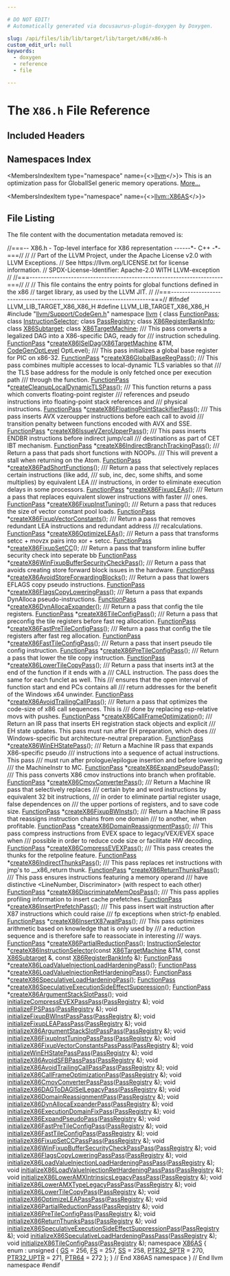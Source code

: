 ```yaml
---

# DO NOT EDIT!
# Automatically generated via docusaurus-plugin-doxygen by Doxygen.

slug: /api/files/lib/lib/target/lib/target/x86/x86-h
custom_edit_url: null
keywords:
  - doxygen
  - reference
  - file

---
```





# The `X86.h` File Reference

<DoxygenPage pluginConfig={pluginConfig}>



## Included Headers

<IncludesList>
<IncludesListItem
  filePath="llvm/Support/CodeGen.h"
  permalink="/docs/api/files/include/include/llvm/include/llvm/support/codegen-h"
  isLocal="true" />
</IncludesList>

## Namespaces Index

<MembersIndex>

<MembersIndexItem
  type="namespace"
  name={<><a href="/docs/api/namespaces/llvm">llvm</a></>}>
This is an optimization pass for GlobalISel generic memory operations. <a href="/docs/api/namespaces/llvm/#details">More...</a>
</MembersIndexItem>

<MembersIndexItem
  type="namespace"
  name={<><a href="/docs/api/namespaces/llvm/x86as">llvm::X86AS</a></>}>
</MembersIndexItem>

</MembersIndex>


## File Listing

The file content with the documentation metadata removed is:

<ProgramListing>

<Link id="l00001" /><CodeLine lineNumber="1"><Highlight kind="comment">//===-- X86.h - Top-level interface for X86 representation ------&#42;- C++ -&#42;-===//</Highlight><Highlight kind="normal"></Highlight></CodeLine>
<Link id="l00002" /><CodeLine lineNumber="2"><Highlight kind="normal"></Highlight><Highlight kind="comment">//</Highlight><Highlight kind="normal"></Highlight></CodeLine>
<Link id="l00003" /><CodeLine lineNumber="3"><Highlight kind="normal"></Highlight><Highlight kind="comment">// Part of the LLVM Project, under the Apache License v2.0 with LLVM Exceptions.</Highlight><Highlight kind="normal"></Highlight></CodeLine>
<Link id="l00004" /><CodeLine lineNumber="4"><Highlight kind="normal"></Highlight><Highlight kind="comment">// See https://llvm.org/LICENSE.txt for license information.</Highlight><Highlight kind="normal"></Highlight></CodeLine>
<Link id="l00005" /><CodeLine lineNumber="5"><Highlight kind="normal"></Highlight><Highlight kind="comment">// SPDX-License-Identifier: Apache-2.0 WITH LLVM-exception</Highlight><Highlight kind="normal"></Highlight></CodeLine>
<Link id="l00006" /><CodeLine lineNumber="6"><Highlight kind="normal"></Highlight><Highlight kind="comment">//</Highlight><Highlight kind="normal"></Highlight></CodeLine>
<Link id="l00007" /><CodeLine lineNumber="7"><Highlight kind="normal"></Highlight><Highlight kind="comment">//===----------------------------------------------------------------------===//</Highlight><Highlight kind="normal"></Highlight></CodeLine>
<Link id="l00008" /><CodeLine lineNumber="8"><Highlight kind="normal"></Highlight><Highlight kind="comment">//</Highlight><Highlight kind="normal"></Highlight></CodeLine>
<Link id="l00009" /><CodeLine lineNumber="9"><Highlight kind="normal"></Highlight><Highlight kind="comment">// This file contains the entry points for global functions defined in the x86</Highlight><Highlight kind="normal"></Highlight></CodeLine>
<Link id="l00010" /><CodeLine lineNumber="10"><Highlight kind="normal"></Highlight><Highlight kind="comment">// target library, as used by the LLVM JIT.</Highlight><Highlight kind="normal"></Highlight></CodeLine>
<Link id="l00011" /><CodeLine lineNumber="11"><Highlight kind="normal"></Highlight><Highlight kind="comment">//</Highlight><Highlight kind="normal"></Highlight></CodeLine>
<Link id="l00012" /><CodeLine lineNumber="12"><Highlight kind="normal"></Highlight><Highlight kind="comment">//===----------------------------------------------------------------------===//</Highlight><Highlight kind="normal"></Highlight></CodeLine>
<Link id="l00013" /><CodeLine lineNumber="13"><Highlight kind="normal"></Highlight></CodeLine>
<Link id="l00014" /><CodeLine lineNumber="14"><Highlight kind="normal"></Highlight><Highlight kind="preprocessor">#ifndef LLVM&#95;LIB&#95;TARGET&#95;X86&#95;X86&#95;H</Highlight><Highlight kind="normal"></Highlight></CodeLine>
<Link id="l00015" /><CodeLine lineNumber="15"><Highlight kind="normal"></Highlight><Highlight kind="preprocessor">#define LLVM&#95;LIB&#95;TARGET&#95;X86&#95;X86&#95;H</Highlight><Highlight kind="normal"></Highlight></CodeLine>
<Link id="l00016" /><CodeLine lineNumber="16"><Highlight kind="normal"></Highlight></CodeLine>
<Link id="l00017" /><CodeLine lineNumber="17"><Highlight kind="normal"></Highlight><Highlight kind="preprocessor">#include &quot;<a href="/docs/api/files/include/include/llvm/include/llvm/support/codegen-h">llvm/Support/CodeGen.h</a>&quot;</Highlight><Highlight kind="normal"></Highlight></CodeLine>
<Link id="l00018" /><CodeLine lineNumber="18"><Highlight kind="normal"></Highlight></CodeLine>
<Link id="l00019" /><CodeLine lineNumber="19"><Highlight kind="normal"></Highlight><Highlight kind="keyword">namespace </Highlight><Highlight kind="normal"><a href="/docs/api/namespaces/llvm">llvm</a> &#123;</Highlight></CodeLine>
<Link id="l00020" /><CodeLine lineNumber="20"><Highlight kind="normal"></Highlight></CodeLine>
<Link id="l00021" /><CodeLine lineNumber="21"><Highlight kind="normal"></Highlight><Highlight kind="keyword">class </Highlight><Highlight kind="normal"><a href="/docs/api/classes/llvm/functionpass">FunctionPass</a>;</Highlight></CodeLine>
<Link id="l00022" /><CodeLine lineNumber="22"><Highlight kind="normal"></Highlight><Highlight kind="keyword">class </Highlight><Highlight kind="normal"><a href="/docs/api/classes/llvm/instructionselector">InstructionSelector</a>;</Highlight></CodeLine>
<Link id="l00023" /><CodeLine lineNumber="23"><Highlight kind="normal"></Highlight><Highlight kind="keyword">class </Highlight><Highlight kind="normal"><a href="/docs/api/classes/llvm/passregistry">PassRegistry</a>;</Highlight></CodeLine>
<Link id="l00024" /><CodeLine lineNumber="24"><Highlight kind="normal"></Highlight><Highlight kind="keyword">class </Highlight><Highlight kind="normal"><a href="/docs/api/classes/llvm/x86registerbankinfo">X86RegisterBankInfo</a>;</Highlight></CodeLine>
<Link id="l00025" /><CodeLine lineNumber="25"><Highlight kind="normal"></Highlight><Highlight kind="keyword">class </Highlight><Highlight kind="normal"><a href="/docs/api/classes/llvm/x86subtarget">X86Subtarget</a>;</Highlight></CodeLine>
<Link id="l00026" /><CodeLine lineNumber="26"><Highlight kind="normal"></Highlight><Highlight kind="keyword">class </Highlight><Highlight kind="normal"><a href="/docs/api/classes/llvm/x86targetmachine">X86TargetMachine</a>;</Highlight></CodeLine>
<Link id="l00027" /><CodeLine lineNumber="27"><Highlight kind="normal"></Highlight><Highlight kind="comment"></Highlight></CodeLine>
<Link id="l00028" /><CodeLine lineNumber="28"><Highlight kind="comment">/// This pass converts a legalized DAG into a X86-specific DAG, ready for</Highlight></CodeLine>
<Link id="l00029" /><CodeLine lineNumber="29"><Highlight kind="comment">/// instruction scheduling.</Highlight><Highlight kind="normal"></Highlight></CodeLine>
<Link id="l00030" /><CodeLine lineNumber="30"><Highlight kind="normal"><a href="/docs/api/classes/llvm/functionpass">FunctionPass</a> &#42;<a href="/docs/api/namespaces/llvm/#a84fdd2784484546a44b2d739234bbc5f">createX86ISelDag</a>(<a href="/docs/api/classes/llvm/x86targetmachine">X86TargetMachine</a> &amp;TM, <a href="/docs/api/namespaces/llvm/#a8ec1bf8d7b792ca9fac56f8514db18d2">CodeGenOptLevel</a> OptLevel);</Highlight></CodeLine>
<Link id="l00031" /><CodeLine lineNumber="31"><Highlight kind="normal"></Highlight><Highlight kind="comment"></Highlight></CodeLine>
<Link id="l00032" /><CodeLine lineNumber="32"><Highlight kind="comment">/// This pass initializes a global base register for PIC on x86-32.</Highlight><Highlight kind="normal"></Highlight></CodeLine>
<Link id="l00033" /><CodeLine lineNumber="33"><Highlight kind="normal"><a href="/docs/api/classes/llvm/functionpass">FunctionPass</a> &#42;<a href="/docs/api/namespaces/llvm/#a35a47431e5850ecfcf62abce80184d10">createX86GlobalBaseRegPass</a>();</Highlight></CodeLine>
<Link id="l00034" /><CodeLine lineNumber="34"><Highlight kind="normal"></Highlight><Highlight kind="comment"></Highlight></CodeLine>
<Link id="l00035" /><CodeLine lineNumber="35"><Highlight kind="comment">/// This pass combines multiple accesses to local-dynamic TLS variables so that</Highlight></CodeLine>
<Link id="l00036" /><CodeLine lineNumber="36"><Highlight kind="comment">/// the TLS base address for the module is only fetched once per execution path</Highlight></CodeLine>
<Link id="l00037" /><CodeLine lineNumber="37"><Highlight kind="comment">/// through the function.</Highlight><Highlight kind="normal"></Highlight></CodeLine>
<Link id="l00038" /><CodeLine lineNumber="38"><Highlight kind="normal"><a href="/docs/api/classes/llvm/functionpass">FunctionPass</a> &#42;<a href="/docs/api/namespaces/llvm/#a473ee30de68dbcd22e515a82f31cf656">createCleanupLocalDynamicTLSPass</a>();</Highlight></CodeLine>
<Link id="l00039" /><CodeLine lineNumber="39"><Highlight kind="normal"></Highlight><Highlight kind="comment"></Highlight></CodeLine>
<Link id="l00040" /><CodeLine lineNumber="40"><Highlight kind="comment">/// This function returns a pass which converts floating-point register</Highlight></CodeLine>
<Link id="l00041" /><CodeLine lineNumber="41"><Highlight kind="comment">/// references and pseudo instructions into floating-point stack references and</Highlight></CodeLine>
<Link id="l00042" /><CodeLine lineNumber="42"><Highlight kind="comment">/// physical instructions.</Highlight><Highlight kind="normal"></Highlight></CodeLine>
<Link id="l00043" /><CodeLine lineNumber="43"><Highlight kind="normal"><a href="/docs/api/classes/llvm/functionpass">FunctionPass</a> &#42;<a href="/docs/api/namespaces/llvm/#a01053b0e973137b89d97ae9a39ad5c55">createX86FloatingPointStackifierPass</a>();</Highlight></CodeLine>
<Link id="l00044" /><CodeLine lineNumber="44"><Highlight kind="normal"></Highlight><Highlight kind="comment"></Highlight></CodeLine>
<Link id="l00045" /><CodeLine lineNumber="45"><Highlight kind="comment">/// This pass inserts AVX vzeroupper instructions before each call to avoid</Highlight></CodeLine>
<Link id="l00046" /><CodeLine lineNumber="46"><Highlight kind="comment">/// transition penalty between functions encoded with AVX and SSE.</Highlight><Highlight kind="normal"></Highlight></CodeLine>
<Link id="l00047" /><CodeLine lineNumber="47"><Highlight kind="normal"><a href="/docs/api/classes/llvm/functionpass">FunctionPass</a> &#42;<a href="/docs/api/namespaces/llvm/#a1c191a02e30ab550dac7f4b1be4afa36">createX86IssueVZeroUpperPass</a>();</Highlight></CodeLine>
<Link id="l00048" /><CodeLine lineNumber="48"><Highlight kind="normal"></Highlight><Highlight kind="comment"></Highlight></CodeLine>
<Link id="l00049" /><CodeLine lineNumber="49"><Highlight kind="comment">/// This pass inserts ENDBR instructions before indirect jump/call</Highlight></CodeLine>
<Link id="l00050" /><CodeLine lineNumber="50"><Highlight kind="comment">/// destinations as part of CET IBT mechanism.</Highlight><Highlight kind="normal"></Highlight></CodeLine>
<Link id="l00051" /><CodeLine lineNumber="51"><Highlight kind="normal"><a href="/docs/api/classes/llvm/functionpass">FunctionPass</a> &#42;<a href="/docs/api/namespaces/llvm/#a66d6a1b0a1fa474139da02d820d618fe">createX86IndirectBranchTrackingPass</a>();</Highlight></CodeLine>
<Link id="l00052" /><CodeLine lineNumber="52"><Highlight kind="normal"></Highlight><Highlight kind="comment"></Highlight></CodeLine>
<Link id="l00053" /><CodeLine lineNumber="53"><Highlight kind="comment">/// Return a pass that pads short functions with NOOPs.</Highlight></CodeLine>
<Link id="l00054" /><CodeLine lineNumber="54"><Highlight kind="comment">/// This will prevent a stall when returning on the Atom.</Highlight><Highlight kind="normal"></Highlight></CodeLine>
<Link id="l00055" /><CodeLine lineNumber="55"><Highlight kind="normal"><a href="/docs/api/classes/llvm/functionpass">FunctionPass</a> &#42;<a href="/docs/api/namespaces/llvm/#a5b9ffeb492d751fa2ad75e712b83b64e">createX86PadShortFunctions</a>();</Highlight></CodeLine>
<Link id="l00056" /><CodeLine lineNumber="56"><Highlight kind="normal"></Highlight><Highlight kind="comment"></Highlight></CodeLine>
<Link id="l00057" /><CodeLine lineNumber="57"><Highlight kind="comment">/// Return a pass that selectively replaces certain instructions (like add,</Highlight></CodeLine>
<Link id="l00058" /><CodeLine lineNumber="58"><Highlight kind="comment">/// sub, inc, dec, some shifts, and some multiplies) by equivalent LEA</Highlight></CodeLine>
<Link id="l00059" /><CodeLine lineNumber="59"><Highlight kind="comment">/// instructions, in order to eliminate execution delays in some processors.</Highlight><Highlight kind="normal"></Highlight></CodeLine>
<Link id="l00060" /><CodeLine lineNumber="60"><Highlight kind="normal"><a href="/docs/api/classes/llvm/functionpass">FunctionPass</a> &#42;<a href="/docs/api/namespaces/llvm/#a9e7f3d9c4768af8cdf6dddb6ef7ddeda">createX86FixupLEAs</a>();</Highlight></CodeLine>
<Link id="l00061" /><CodeLine lineNumber="61"><Highlight kind="normal"></Highlight><Highlight kind="comment"></Highlight></CodeLine>
<Link id="l00062" /><CodeLine lineNumber="62"><Highlight kind="comment">/// Return a pass that replaces equivalent slower instructions with faster</Highlight></CodeLine>
<Link id="l00063" /><CodeLine lineNumber="63"><Highlight kind="comment">/// ones.</Highlight><Highlight kind="normal"></Highlight></CodeLine>
<Link id="l00064" /><CodeLine lineNumber="64"><Highlight kind="normal"><a href="/docs/api/classes/llvm/functionpass">FunctionPass</a> &#42;<a href="/docs/api/namespaces/llvm/#a803f118b423c70ddf21b8d792188caec">createX86FixupInstTuning</a>();</Highlight></CodeLine>
<Link id="l00065" /><CodeLine lineNumber="65"><Highlight kind="normal"></Highlight><Highlight kind="comment"></Highlight></CodeLine>
<Link id="l00066" /><CodeLine lineNumber="66"><Highlight kind="comment">/// Return a pass that reduces the size of vector constant pool loads.</Highlight><Highlight kind="normal"></Highlight></CodeLine>
<Link id="l00067" /><CodeLine lineNumber="67"><Highlight kind="normal"><a href="/docs/api/classes/llvm/functionpass">FunctionPass</a> &#42;<a href="/docs/api/namespaces/llvm/#ae6f10fdfdbba0f27bc6abedab4254ca6">createX86FixupVectorConstants</a>();</Highlight></CodeLine>
<Link id="l00068" /><CodeLine lineNumber="68"><Highlight kind="normal"></Highlight><Highlight kind="comment"></Highlight></CodeLine>
<Link id="l00069" /><CodeLine lineNumber="69"><Highlight kind="comment">/// Return a pass that removes redundant LEA instructions and redundant address</Highlight></CodeLine>
<Link id="l00070" /><CodeLine lineNumber="70"><Highlight kind="comment">/// recalculations.</Highlight><Highlight kind="normal"></Highlight></CodeLine>
<Link id="l00071" /><CodeLine lineNumber="71"><Highlight kind="normal"><a href="/docs/api/classes/llvm/functionpass">FunctionPass</a> &#42;<a href="/docs/api/namespaces/llvm/#ac6092a0417647a36e59c3c58c7b94367">createX86OptimizeLEAs</a>();</Highlight></CodeLine>
<Link id="l00072" /><CodeLine lineNumber="72"><Highlight kind="normal"></Highlight><Highlight kind="comment"></Highlight></CodeLine>
<Link id="l00073" /><CodeLine lineNumber="73"><Highlight kind="comment">/// Return a pass that transforms setcc + movzx pairs into xor + setcc.</Highlight><Highlight kind="normal"></Highlight></CodeLine>
<Link id="l00074" /><CodeLine lineNumber="74"><Highlight kind="normal"><a href="/docs/api/classes/llvm/functionpass">FunctionPass</a> &#42;<a href="/docs/api/namespaces/llvm/#a66b247ef7806abcc6e0b9ab6a2f2f2b6">createX86FixupSetCC</a>();</Highlight></CodeLine>
<Link id="l00075" /><CodeLine lineNumber="75"><Highlight kind="normal"></Highlight><Highlight kind="comment"></Highlight></CodeLine>
<Link id="l00076" /><CodeLine lineNumber="76"><Highlight kind="comment">/// Return a pass that transform inline buffer security check into seperate bb</Highlight><Highlight kind="normal"></Highlight></CodeLine>
<Link id="l00077" /><CodeLine lineNumber="77" lineLink="/docs/api/namespaces/llvm/#adc40d274956b3912088a148d6e0e809d"><Highlight kind="normal"><a href="/docs/api/classes/llvm/functionpass">FunctionPass</a> &#42;<a href="/docs/api/namespaces/llvm/#adc40d274956b3912088a148d6e0e809d">createX86WinFixupBufferSecurityCheckPass</a>();</Highlight></CodeLine>
<Link id="l00078" /><CodeLine lineNumber="78"><Highlight kind="normal"></Highlight><Highlight kind="comment"></Highlight></CodeLine>
<Link id="l00079" /><CodeLine lineNumber="79"><Highlight kind="comment">/// Return a pass that avoids creating store forward block issues in the hardware.</Highlight><Highlight kind="normal"></Highlight></CodeLine>
<Link id="l00080" /><CodeLine lineNumber="80"><Highlight kind="normal"><a href="/docs/api/classes/llvm/functionpass">FunctionPass</a> &#42;<a href="/docs/api/namespaces/llvm/#af00fc33962f66e4006d5c0c179408cd8">createX86AvoidStoreForwardingBlocks</a>();</Highlight></CodeLine>
<Link id="l00081" /><CodeLine lineNumber="81"><Highlight kind="normal"></Highlight><Highlight kind="comment"></Highlight></CodeLine>
<Link id="l00082" /><CodeLine lineNumber="82"><Highlight kind="comment">/// Return a pass that lowers EFLAGS copy pseudo instructions.</Highlight><Highlight kind="normal"></Highlight></CodeLine>
<Link id="l00083" /><CodeLine lineNumber="83"><Highlight kind="normal"><a href="/docs/api/classes/llvm/functionpass">FunctionPass</a> &#42;<a href="/docs/api/namespaces/llvm/#a489a6a86cb21ef5841fc79541adadc89">createX86FlagsCopyLoweringPass</a>();</Highlight></CodeLine>
<Link id="l00084" /><CodeLine lineNumber="84"><Highlight kind="normal"></Highlight><Highlight kind="comment"></Highlight></CodeLine>
<Link id="l00085" /><CodeLine lineNumber="85"><Highlight kind="comment">/// Return a pass that expands DynAlloca pseudo-instructions.</Highlight><Highlight kind="normal"></Highlight></CodeLine>
<Link id="l00086" /><CodeLine lineNumber="86" lineLink="/docs/api/namespaces/llvm/#abdfd60cb27d9acb066df1fd71f42105b"><Highlight kind="normal"><a href="/docs/api/classes/llvm/functionpass">FunctionPass</a> &#42;<a href="/docs/api/namespaces/llvm/#abdfd60cb27d9acb066df1fd71f42105b">createX86DynAllocaExpander</a>();</Highlight></CodeLine>
<Link id="l00087" /><CodeLine lineNumber="87"><Highlight kind="normal"></Highlight><Highlight kind="comment"></Highlight></CodeLine>
<Link id="l00088" /><CodeLine lineNumber="88"><Highlight kind="comment">/// Return a pass that config the tile registers.</Highlight><Highlight kind="normal"></Highlight></CodeLine>
<Link id="l00089" /><CodeLine lineNumber="89"><Highlight kind="normal"><a href="/docs/api/classes/llvm/functionpass">FunctionPass</a> &#42;<a href="/docs/api/namespaces/llvm/#a5a6b901a0350b91449ac133807999289">createX86TileConfigPass</a>();</Highlight></CodeLine>
<Link id="l00090" /><CodeLine lineNumber="90"><Highlight kind="normal"></Highlight><Highlight kind="comment"></Highlight></CodeLine>
<Link id="l00091" /><CodeLine lineNumber="91"><Highlight kind="comment">/// Return a pass that preconfig the tile registers before fast reg allocation.</Highlight><Highlight kind="normal"></Highlight></CodeLine>
<Link id="l00092" /><CodeLine lineNumber="92"><Highlight kind="normal"><a href="/docs/api/classes/llvm/functionpass">FunctionPass</a> &#42;<a href="/docs/api/namespaces/llvm/#a5f99bca3b24146d28947ca4cc988161a">createX86FastPreTileConfigPass</a>();</Highlight></CodeLine>
<Link id="l00093" /><CodeLine lineNumber="93"><Highlight kind="normal"></Highlight><Highlight kind="comment"></Highlight></CodeLine>
<Link id="l00094" /><CodeLine lineNumber="94"><Highlight kind="comment">/// Return a pass that config the tile registers after fast reg allocation.</Highlight><Highlight kind="normal"></Highlight></CodeLine>
<Link id="l00095" /><CodeLine lineNumber="95"><Highlight kind="normal"><a href="/docs/api/classes/llvm/functionpass">FunctionPass</a> &#42;<a href="/docs/api/namespaces/llvm/#a99bd7b5447d842f7b5c0ab48c000eb62">createX86FastTileConfigPass</a>();</Highlight></CodeLine>
<Link id="l00096" /><CodeLine lineNumber="96"><Highlight kind="normal"></Highlight><Highlight kind="comment"></Highlight></CodeLine>
<Link id="l00097" /><CodeLine lineNumber="97"><Highlight kind="comment">/// Return a pass that insert pseudo tile config instruction.</Highlight><Highlight kind="normal"></Highlight></CodeLine>
<Link id="l00098" /><CodeLine lineNumber="98"><Highlight kind="normal"><a href="/docs/api/classes/llvm/functionpass">FunctionPass</a> &#42;<a href="/docs/api/namespaces/llvm/#aea807b244e780c9de5547997a5522088">createX86PreTileConfigPass</a>();</Highlight></CodeLine>
<Link id="l00099" /><CodeLine lineNumber="99"><Highlight kind="normal"></Highlight><Highlight kind="comment"></Highlight></CodeLine>
<Link id="l00100" /><CodeLine lineNumber="100"><Highlight kind="comment">/// Return a pass that lower the tile copy instruction.</Highlight><Highlight kind="normal"></Highlight></CodeLine>
<Link id="l00101" /><CodeLine lineNumber="101"><Highlight kind="normal"><a href="/docs/api/classes/llvm/functionpass">FunctionPass</a> &#42;<a href="/docs/api/namespaces/llvm/#a626043415dcbf36addd46cbe04319ef7">createX86LowerTileCopyPass</a>();</Highlight></CodeLine>
<Link id="l00102" /><CodeLine lineNumber="102"><Highlight kind="normal"></Highlight><Highlight kind="comment"></Highlight></CodeLine>
<Link id="l00103" /><CodeLine lineNumber="103"><Highlight kind="comment">/// Return a pass that inserts int3 at the end of the function if it ends with a</Highlight></CodeLine>
<Link id="l00104" /><CodeLine lineNumber="104"><Highlight kind="comment">/// CALL instruction. The pass does the same for each funclet as well. This</Highlight></CodeLine>
<Link id="l00105" /><CodeLine lineNumber="105"><Highlight kind="comment">/// ensures that the open interval of function start and end PCs contains all</Highlight></CodeLine>
<Link id="l00106" /><CodeLine lineNumber="106"><Highlight kind="comment">/// return addresses for the benefit of the Windows x64 unwinder.</Highlight><Highlight kind="normal"></Highlight></CodeLine>
<Link id="l00107" /><CodeLine lineNumber="107"><Highlight kind="normal"><a href="/docs/api/classes/llvm/functionpass">FunctionPass</a> &#42;<a href="/docs/api/namespaces/llvm/#abc8bc3eb27d86f7c1a4ecf14235e5a56">createX86AvoidTrailingCallPass</a>();</Highlight></CodeLine>
<Link id="l00108" /><CodeLine lineNumber="108"><Highlight kind="normal"></Highlight><Highlight kind="comment"></Highlight></CodeLine>
<Link id="l00109" /><CodeLine lineNumber="109"><Highlight kind="comment">/// Return a pass that optimizes the code-size of x86 call sequences. This is</Highlight></CodeLine>
<Link id="l00110" /><CodeLine lineNumber="110"><Highlight kind="comment">/// done by replacing esp-relative movs with pushes.</Highlight><Highlight kind="normal"></Highlight></CodeLine>
<Link id="l00111" /><CodeLine lineNumber="111"><Highlight kind="normal"><a href="/docs/api/classes/llvm/functionpass">FunctionPass</a> &#42;<a href="/docs/api/namespaces/llvm/#aab041955f65fc5bc376466c4fc85abde">createX86CallFrameOptimization</a>();</Highlight></CodeLine>
<Link id="l00112" /><CodeLine lineNumber="112"><Highlight kind="normal"></Highlight><Highlight kind="comment"></Highlight></CodeLine>
<Link id="l00113" /><CodeLine lineNumber="113"><Highlight kind="comment">/// Return an IR pass that inserts EH registration stack objects and explicit</Highlight></CodeLine>
<Link id="l00114" /><CodeLine lineNumber="114"><Highlight kind="comment">/// EH state updates. This pass must run after EH preparation, which does</Highlight></CodeLine>
<Link id="l00115" /><CodeLine lineNumber="115"><Highlight kind="comment">/// Windows-specific but architecture-neutral preparation.</Highlight><Highlight kind="normal"></Highlight></CodeLine>
<Link id="l00116" /><CodeLine lineNumber="116"><Highlight kind="normal"><a href="/docs/api/classes/llvm/functionpass">FunctionPass</a> &#42;<a href="/docs/api/namespaces/llvm/#a0641056a8623d0cbbc16d705395bc75a">createX86WinEHStatePass</a>();</Highlight></CodeLine>
<Link id="l00117" /><CodeLine lineNumber="117"><Highlight kind="normal"></Highlight><Highlight kind="comment"></Highlight></CodeLine>
<Link id="l00118" /><CodeLine lineNumber="118"><Highlight kind="comment">/// Return a Machine IR pass that expands X86-specific pseudo</Highlight></CodeLine>
<Link id="l00119" /><CodeLine lineNumber="119"><Highlight kind="comment">/// instructions into a sequence of actual instructions. This pass</Highlight></CodeLine>
<Link id="l00120" /><CodeLine lineNumber="120"><Highlight kind="comment">/// must run after prologue/epilogue insertion and before lowering</Highlight></CodeLine>
<Link id="l00121" /><CodeLine lineNumber="121"><Highlight kind="comment">/// the MachineInstr to MC.</Highlight><Highlight kind="normal"></Highlight></CodeLine>
<Link id="l00122" /><CodeLine lineNumber="122"><Highlight kind="normal"><a href="/docs/api/classes/llvm/functionpass">FunctionPass</a> &#42;<a href="/docs/api/namespaces/llvm/#a797824a83cee5c3514b8e88ae0ec8c11">createX86ExpandPseudoPass</a>();</Highlight></CodeLine>
<Link id="l00123" /><CodeLine lineNumber="123"><Highlight kind="normal"></Highlight><Highlight kind="comment"></Highlight></CodeLine>
<Link id="l00124" /><CodeLine lineNumber="124"><Highlight kind="comment">/// This pass converts X86 cmov instructions into branch when profitable.</Highlight><Highlight kind="normal"></Highlight></CodeLine>
<Link id="l00125" /><CodeLine lineNumber="125"><Highlight kind="normal"><a href="/docs/api/classes/llvm/functionpass">FunctionPass</a> &#42;<a href="/docs/api/namespaces/llvm/#a5a018a4b20713641e238f70225c15a51">createX86CmovConverterPass</a>();</Highlight></CodeLine>
<Link id="l00126" /><CodeLine lineNumber="126"><Highlight kind="normal"></Highlight><Highlight kind="comment"></Highlight></CodeLine>
<Link id="l00127" /><CodeLine lineNumber="127"><Highlight kind="comment">/// Return a Machine IR pass that selectively replaces</Highlight></CodeLine>
<Link id="l00128" /><CodeLine lineNumber="128"><Highlight kind="comment">/// certain byte and word instructions by equivalent 32 bit instructions,</Highlight></CodeLine>
<Link id="l00129" /><CodeLine lineNumber="129"><Highlight kind="comment">/// in order to eliminate partial register usage, false dependences on</Highlight></CodeLine>
<Link id="l00130" /><CodeLine lineNumber="130"><Highlight kind="comment">/// the upper portions of registers, and to save code size.</Highlight><Highlight kind="normal"></Highlight></CodeLine>
<Link id="l00131" /><CodeLine lineNumber="131"><Highlight kind="normal"><a href="/docs/api/classes/llvm/functionpass">FunctionPass</a> &#42;<a href="/docs/api/namespaces/llvm/#a35a6bc20dd68076af458d8277d7147f2">createX86FixupBWInsts</a>();</Highlight></CodeLine>
<Link id="l00132" /><CodeLine lineNumber="132"><Highlight kind="normal"></Highlight><Highlight kind="comment"></Highlight></CodeLine>
<Link id="l00133" /><CodeLine lineNumber="133"><Highlight kind="comment">/// Return a Machine IR pass that reassigns instruction chains from one domain</Highlight></CodeLine>
<Link id="l00134" /><CodeLine lineNumber="134"><Highlight kind="comment">/// to another, when profitable.</Highlight><Highlight kind="normal"></Highlight></CodeLine>
<Link id="l00135" /><CodeLine lineNumber="135" lineLink="/docs/api/namespaces/llvm/#a3b1951327a75cef2ae084ce8f8d59dbe"><Highlight kind="normal"><a href="/docs/api/classes/llvm/functionpass">FunctionPass</a> &#42;<a href="/docs/api/namespaces/llvm/#a3b1951327a75cef2ae084ce8f8d59dbe">createX86DomainReassignmentPass</a>();</Highlight></CodeLine>
<Link id="l00136" /><CodeLine lineNumber="136"><Highlight kind="normal"></Highlight><Highlight kind="comment"></Highlight></CodeLine>
<Link id="l00137" /><CodeLine lineNumber="137"><Highlight kind="comment">/// This pass compress instructions from EVEX space to legacy/VEX/EVEX space when</Highlight></CodeLine>
<Link id="l00138" /><CodeLine lineNumber="138"><Highlight kind="comment">/// possible in order to reduce code size or facilitate HW decoding.</Highlight><Highlight kind="normal"></Highlight></CodeLine>
<Link id="l00139" /><CodeLine lineNumber="139"><Highlight kind="normal"><a href="/docs/api/classes/llvm/functionpass">FunctionPass</a> &#42;<a href="/docs/api/namespaces/llvm/#a4f1934f3819c352d9066427fdf5e6a40">createX86CompressEVEXPass</a>();</Highlight></CodeLine>
<Link id="l00140" /><CodeLine lineNumber="140"><Highlight kind="normal"></Highlight><Highlight kind="comment"></Highlight></CodeLine>
<Link id="l00141" /><CodeLine lineNumber="141"><Highlight kind="comment">/// This pass creates the thunks for the retpoline feature.</Highlight><Highlight kind="normal"></Highlight></CodeLine>
<Link id="l00142" /><CodeLine lineNumber="142"><Highlight kind="normal"><a href="/docs/api/classes/llvm/functionpass">FunctionPass</a> &#42;<a href="/docs/api/namespaces/llvm/#add7bb08aab671455134f62c9329ec073">createX86IndirectThunksPass</a>();</Highlight></CodeLine>
<Link id="l00143" /><CodeLine lineNumber="143"><Highlight kind="normal"></Highlight><Highlight kind="comment"></Highlight></CodeLine>
<Link id="l00144" /><CodeLine lineNumber="144"><Highlight kind="comment">/// This pass replaces ret instructions with jmp&#39;s to &#95;&#95;x86&#95;return thunk.</Highlight><Highlight kind="normal"></Highlight></CodeLine>
<Link id="l00145" /><CodeLine lineNumber="145"><Highlight kind="normal"><a href="/docs/api/classes/llvm/functionpass">FunctionPass</a> &#42;<a href="/docs/api/namespaces/llvm/#aee08a075888dec5d3dee12b6fc33696d">createX86ReturnThunksPass</a>();</Highlight></CodeLine>
<Link id="l00146" /><CodeLine lineNumber="146"><Highlight kind="normal"></Highlight><Highlight kind="comment"></Highlight></CodeLine>
<Link id="l00147" /><CodeLine lineNumber="147"><Highlight kind="comment">/// This pass ensures instructions featuring a memory operand</Highlight></CodeLine>
<Link id="l00148" /><CodeLine lineNumber="148"><Highlight kind="comment">/// have distinctive &lt;LineNumber, Discriminator&gt; (with respect to each other)</Highlight><Highlight kind="normal"></Highlight></CodeLine>
<Link id="l00149" /><CodeLine lineNumber="149"><Highlight kind="normal"><a href="/docs/api/classes/llvm/functionpass">FunctionPass</a> &#42;<a href="/docs/api/namespaces/llvm/#af5981309b619a66f6281991a064e98df">createX86DiscriminateMemOpsPass</a>();</Highlight></CodeLine>
<Link id="l00150" /><CodeLine lineNumber="150"><Highlight kind="normal"></Highlight><Highlight kind="comment"></Highlight></CodeLine>
<Link id="l00151" /><CodeLine lineNumber="151"><Highlight kind="comment">/// This pass applies profiling information to insert cache prefetches.</Highlight><Highlight kind="normal"></Highlight></CodeLine>
<Link id="l00152" /><CodeLine lineNumber="152"><Highlight kind="normal"><a href="/docs/api/classes/llvm/functionpass">FunctionPass</a> &#42;<a href="/docs/api/namespaces/llvm/#a23e0568f4e49c661d4d025388c5cf075">createX86InsertPrefetchPass</a>();</Highlight></CodeLine>
<Link id="l00153" /><CodeLine lineNumber="153"><Highlight kind="normal"></Highlight><Highlight kind="comment"></Highlight></CodeLine>
<Link id="l00154" /><CodeLine lineNumber="154"><Highlight kind="comment">/// This pass insert wait instruction after X87 instructions which could raise</Highlight></CodeLine>
<Link id="l00155" /><CodeLine lineNumber="155"><Highlight kind="comment">/// fp exceptions when strict-fp enabled.</Highlight><Highlight kind="normal"></Highlight></CodeLine>
<Link id="l00156" /><CodeLine lineNumber="156"><Highlight kind="normal"><a href="/docs/api/classes/llvm/functionpass">FunctionPass</a> &#42;<a href="/docs/api/namespaces/llvm/#a6729482051bfb225fd6918bd7ff32f3c">createX86InsertX87waitPass</a>();</Highlight></CodeLine>
<Link id="l00157" /><CodeLine lineNumber="157"><Highlight kind="normal"></Highlight><Highlight kind="comment"></Highlight></CodeLine>
<Link id="l00158" /><CodeLine lineNumber="158"><Highlight kind="comment">/// This pass optimizes arithmetic based on knowledge that is only used by</Highlight></CodeLine>
<Link id="l00159" /><CodeLine lineNumber="159"><Highlight kind="comment">/// a reduction sequence and is therefore safe to reassociate in interesting</Highlight></CodeLine>
<Link id="l00160" /><CodeLine lineNumber="160"><Highlight kind="comment">/// ways.</Highlight><Highlight kind="normal"></Highlight></CodeLine>
<Link id="l00161" /><CodeLine lineNumber="161"><Highlight kind="normal"><a href="/docs/api/classes/llvm/functionpass">FunctionPass</a> &#42;<a href="/docs/api/namespaces/llvm/#a9bf4bf59218581e35ff9ed052d6cdaad">createX86PartialReductionPass</a>();</Highlight></CodeLine>
<Link id="l00162" /><CodeLine lineNumber="162"><Highlight kind="normal"></Highlight></CodeLine>
<Link id="l00163" /><CodeLine lineNumber="163"><Highlight kind="normal"><a href="/docs/api/classes/llvm/instructionselector">InstructionSelector</a> &#42;<a href="/docs/api/namespaces/llvm/#afe6639cacc951bfb999dc4e7e3c27a68">createX86InstructionSelector</a>(</Highlight><Highlight kind="keyword">const</Highlight><Highlight kind="normal"> <a href="/docs/api/classes/llvm/x86targetmachine">X86TargetMachine</a> &amp;TM,</Highlight></CodeLine>
<Link id="l00164" /><CodeLine lineNumber="164"><Highlight kind="normal">                                                  </Highlight><Highlight kind="keyword">const</Highlight><Highlight kind="normal"> <a href="/docs/api/classes/llvm/x86subtarget">X86Subtarget</a> &amp;,</Highlight></CodeLine>
<Link id="l00165" /><CodeLine lineNumber="165"><Highlight kind="normal">                                                  </Highlight><Highlight kind="keyword">const</Highlight><Highlight kind="normal"> <a href="/docs/api/classes/llvm/x86registerbankinfo">X86RegisterBankInfo</a> &amp;);</Highlight></CodeLine>
<Link id="l00166" /><CodeLine lineNumber="166"><Highlight kind="normal"></Highlight></CodeLine>
<Link id="l00167" /><CodeLine lineNumber="167"><Highlight kind="normal"><a href="/docs/api/classes/llvm/functionpass">FunctionPass</a> &#42;<a href="/docs/api/namespaces/llvm/#a1b1664886d672057bf64af88ed165c14">createX86LoadValueInjectionLoadHardeningPass</a>();</Highlight></CodeLine>
<Link id="l00168" /><CodeLine lineNumber="168" lineLink="/docs/api/namespaces/llvm/#a3fb23437da92cbb296d08b79fd6a470d"><Highlight kind="normal"><a href="/docs/api/classes/llvm/functionpass">FunctionPass</a> &#42;<a href="/docs/api/namespaces/llvm/#a3fb23437da92cbb296d08b79fd6a470d">createX86LoadValueInjectionRetHardeningPass</a>();</Highlight></CodeLine>
<Link id="l00169" /><CodeLine lineNumber="169"><Highlight kind="normal"><a href="/docs/api/classes/llvm/functionpass">FunctionPass</a> &#42;<a href="/docs/api/namespaces/llvm/#a65f5a5f0179a8e1cbb425fe8bf33069d">createX86SpeculativeLoadHardeningPass</a>();</Highlight></CodeLine>
<Link id="l00170" /><CodeLine lineNumber="170"><Highlight kind="normal"><a href="/docs/api/classes/llvm/functionpass">FunctionPass</a> &#42;<a href="/docs/api/namespaces/llvm/#a45a1a5aa25daa5c2d49d6a71ec88125d">createX86SpeculativeExecutionSideEffectSuppression</a>();</Highlight></CodeLine>
<Link id="l00171" /><CodeLine lineNumber="171" lineLink="/docs/api/namespaces/llvm/#a54e328d153daae610ba4d9f57243299a"><Highlight kind="normal"><a href="/docs/api/classes/llvm/functionpass">FunctionPass</a> &#42;<a href="/docs/api/namespaces/llvm/#a54e328d153daae610ba4d9f57243299a">createX86ArgumentStackSlotPass</a>();</Highlight></CodeLine>
<Link id="l00172" /><CodeLine lineNumber="172"><Highlight kind="normal"></Highlight></CodeLine>
<Link id="l00173" /><CodeLine lineNumber="173" lineLink="/docs/api/namespaces/llvm/#ac1a8b8889ad7bb47beec60464bf057af"><Highlight kind="normal"></Highlight><Highlight kind="keywordtype">void</Highlight><Highlight kind="normal"> <a href="/docs/api/namespaces/llvm/#ac1a8b8889ad7bb47beec60464bf057af">initializeCompressEVEXPassPass</a>(<a href="/docs/api/classes/llvm/passregistry">PassRegistry</a> &amp;);</Highlight></CodeLine>
<Link id="l00174" /><CodeLine lineNumber="174" lineLink="/docs/api/namespaces/llvm/#ab40eb6d7ba25b6367afbfab54596149e"><Highlight kind="normal"></Highlight><Highlight kind="keywordtype">void</Highlight><Highlight kind="normal"> <a href="/docs/api/namespaces/llvm/#ab40eb6d7ba25b6367afbfab54596149e">initializeFPSPass</a>(<a href="/docs/api/classes/llvm/passregistry">PassRegistry</a> &amp;);</Highlight></CodeLine>
<Link id="l00175" /><CodeLine lineNumber="175" lineLink="/docs/api/namespaces/llvm/#a19e6b0f0c8797d88fecc9e181529cbd6"><Highlight kind="normal"></Highlight><Highlight kind="keywordtype">void</Highlight><Highlight kind="normal"> <a href="/docs/api/namespaces/llvm/#a19e6b0f0c8797d88fecc9e181529cbd6">initializeFixupBWInstPassPass</a>(<a href="/docs/api/classes/llvm/passregistry">PassRegistry</a> &amp;);</Highlight></CodeLine>
<Link id="l00176" /><CodeLine lineNumber="176" lineLink="/docs/api/namespaces/llvm/#af7ee35cd94d97c0bf970b86f12346d88"><Highlight kind="normal"></Highlight><Highlight kind="keywordtype">void</Highlight><Highlight kind="normal"> <a href="/docs/api/namespaces/llvm/#af7ee35cd94d97c0bf970b86f12346d88">initializeFixupLEAPassPass</a>(<a href="/docs/api/classes/llvm/passregistry">PassRegistry</a> &amp;);</Highlight></CodeLine>
<Link id="l00177" /><CodeLine lineNumber="177" lineLink="/docs/api/namespaces/llvm/#a1fa7fbcb9f0db06e6d48951cced3e70b"><Highlight kind="normal"></Highlight><Highlight kind="keywordtype">void</Highlight><Highlight kind="normal"> <a href="/docs/api/namespaces/llvm/#a1fa7fbcb9f0db06e6d48951cced3e70b">initializeX86ArgumentStackSlotPassPass</a>(<a href="/docs/api/classes/llvm/passregistry">PassRegistry</a> &amp;);</Highlight></CodeLine>
<Link id="l00178" /><CodeLine lineNumber="178" lineLink="/docs/api/namespaces/llvm/#aa524d072cf090427806aef608bd1651c"><Highlight kind="normal"></Highlight><Highlight kind="keywordtype">void</Highlight><Highlight kind="normal"> <a href="/docs/api/namespaces/llvm/#aa524d072cf090427806aef608bd1651c">initializeX86FixupInstTuningPassPass</a>(<a href="/docs/api/classes/llvm/passregistry">PassRegistry</a> &amp;);</Highlight></CodeLine>
<Link id="l00179" /><CodeLine lineNumber="179" lineLink="/docs/api/namespaces/llvm/#ac8cea02c48402dbc35554ec3753993da"><Highlight kind="normal"></Highlight><Highlight kind="keywordtype">void</Highlight><Highlight kind="normal"> <a href="/docs/api/namespaces/llvm/#ac8cea02c48402dbc35554ec3753993da">initializeX86FixupVectorConstantsPassPass</a>(<a href="/docs/api/classes/llvm/passregistry">PassRegistry</a> &amp;);</Highlight></CodeLine>
<Link id="l00180" /><CodeLine lineNumber="180" lineLink="/docs/api/namespaces/llvm/#a22f9325ac1c44ba4131a631d8bd26b7e"><Highlight kind="normal"></Highlight><Highlight kind="keywordtype">void</Highlight><Highlight kind="normal"> <a href="/docs/api/namespaces/llvm/#a22f9325ac1c44ba4131a631d8bd26b7e">initializeWinEHStatePassPass</a>(<a href="/docs/api/classes/llvm/passregistry">PassRegistry</a> &amp;);</Highlight></CodeLine>
<Link id="l00181" /><CodeLine lineNumber="181" lineLink="/docs/api/namespaces/llvm/#a6223c7ba28957359ab980c3597656f46"><Highlight kind="normal"></Highlight><Highlight kind="keywordtype">void</Highlight><Highlight kind="normal"> <a href="/docs/api/namespaces/llvm/#a6223c7ba28957359ab980c3597656f46">initializeX86AvoidSFBPassPass</a>(<a href="/docs/api/classes/llvm/passregistry">PassRegistry</a> &amp;);</Highlight></CodeLine>
<Link id="l00182" /><CodeLine lineNumber="182" lineLink="/docs/api/namespaces/llvm/#a53046147a938955e49859521d7d6ce28"><Highlight kind="normal"></Highlight><Highlight kind="keywordtype">void</Highlight><Highlight kind="normal"> <a href="/docs/api/namespaces/llvm/#a53046147a938955e49859521d7d6ce28">initializeX86AvoidTrailingCallPassPass</a>(<a href="/docs/api/classes/llvm/passregistry">PassRegistry</a> &amp;);</Highlight></CodeLine>
<Link id="l00183" /><CodeLine lineNumber="183" lineLink="/docs/api/namespaces/llvm/#a16645d1189e9bfe8b825d1fc4e71a81d"><Highlight kind="normal"></Highlight><Highlight kind="keywordtype">void</Highlight><Highlight kind="normal"> <a href="/docs/api/namespaces/llvm/#a16645d1189e9bfe8b825d1fc4e71a81d">initializeX86CallFrameOptimizationPass</a>(<a href="/docs/api/classes/llvm/passregistry">PassRegistry</a> &amp;);</Highlight></CodeLine>
<Link id="l00184" /><CodeLine lineNumber="184" lineLink="/docs/api/namespaces/llvm/#aa8902d36f7f70938af0868f48ed83b13"><Highlight kind="normal"></Highlight><Highlight kind="keywordtype">void</Highlight><Highlight kind="normal"> <a href="/docs/api/namespaces/llvm/#aa8902d36f7f70938af0868f48ed83b13">initializeX86CmovConverterPassPass</a>(<a href="/docs/api/classes/llvm/passregistry">PassRegistry</a> &amp;);</Highlight></CodeLine>
<Link id="l00185" /><CodeLine lineNumber="185" lineLink="/docs/api/namespaces/llvm/#af56c97433942ffb6c8911c73ea45b563"><Highlight kind="normal"></Highlight><Highlight kind="keywordtype">void</Highlight><Highlight kind="normal"> <a href="/docs/api/namespaces/llvm/#af56c97433942ffb6c8911c73ea45b563">initializeX86DAGToDAGISelLegacyPass</a>(<a href="/docs/api/classes/llvm/passregistry">PassRegistry</a> &amp;);</Highlight></CodeLine>
<Link id="l00186" /><CodeLine lineNumber="186" lineLink="/docs/api/namespaces/llvm/#a5d4ac0013388cd2b35803dab18285ce9"><Highlight kind="normal"></Highlight><Highlight kind="keywordtype">void</Highlight><Highlight kind="normal"> <a href="/docs/api/namespaces/llvm/#a5d4ac0013388cd2b35803dab18285ce9">initializeX86DomainReassignmentPass</a>(<a href="/docs/api/classes/llvm/passregistry">PassRegistry</a> &amp;);</Highlight></CodeLine>
<Link id="l00187" /><CodeLine lineNumber="187" lineLink="/docs/api/namespaces/llvm/#ae201b1336785639b1eba85b62ad81681"><Highlight kind="normal"></Highlight><Highlight kind="keywordtype">void</Highlight><Highlight kind="normal"> <a href="/docs/api/namespaces/llvm/#ae201b1336785639b1eba85b62ad81681">initializeX86DynAllocaExpanderPass</a>(<a href="/docs/api/classes/llvm/passregistry">PassRegistry</a> &amp;);</Highlight></CodeLine>
<Link id="l00188" /><CodeLine lineNumber="188" lineLink="/docs/api/namespaces/llvm/#aea697f2d6d550d1a086816adaa6acbc7"><Highlight kind="normal"></Highlight><Highlight kind="keywordtype">void</Highlight><Highlight kind="normal"> <a href="/docs/api/namespaces/llvm/#aea697f2d6d550d1a086816adaa6acbc7">initializeX86ExecutionDomainFixPass</a>(<a href="/docs/api/classes/llvm/passregistry">PassRegistry</a> &amp;);</Highlight></CodeLine>
<Link id="l00189" /><CodeLine lineNumber="189" lineLink="/docs/api/namespaces/llvm/#a5296921af5827a355f827ee51bd6b971"><Highlight kind="normal"></Highlight><Highlight kind="keywordtype">void</Highlight><Highlight kind="normal"> <a href="/docs/api/namespaces/llvm/#a5296921af5827a355f827ee51bd6b971">initializeX86ExpandPseudoPass</a>(<a href="/docs/api/classes/llvm/passregistry">PassRegistry</a> &amp;);</Highlight></CodeLine>
<Link id="l00190" /><CodeLine lineNumber="190" lineLink="/docs/api/namespaces/llvm/#a6331314dd584219e397322ba81a7810f"><Highlight kind="normal"></Highlight><Highlight kind="keywordtype">void</Highlight><Highlight kind="normal"> <a href="/docs/api/namespaces/llvm/#a6331314dd584219e397322ba81a7810f">initializeX86FastPreTileConfigPass</a>(<a href="/docs/api/classes/llvm/passregistry">PassRegistry</a> &amp;);</Highlight></CodeLine>
<Link id="l00191" /><CodeLine lineNumber="191" lineLink="/docs/api/namespaces/llvm/#a4af783438b56bc12cc851536997acb6a"><Highlight kind="normal"></Highlight><Highlight kind="keywordtype">void</Highlight><Highlight kind="normal"> <a href="/docs/api/namespaces/llvm/#a4af783438b56bc12cc851536997acb6a">initializeX86FastTileConfigPass</a>(<a href="/docs/api/classes/llvm/passregistry">PassRegistry</a> &amp;);</Highlight></CodeLine>
<Link id="l00192" /><CodeLine lineNumber="192" lineLink="/docs/api/namespaces/llvm/#a70579421cc33f4f2632e4c5bfc418793"><Highlight kind="normal"></Highlight><Highlight kind="keywordtype">void</Highlight><Highlight kind="normal"> <a href="/docs/api/namespaces/llvm/#a70579421cc33f4f2632e4c5bfc418793">initializeX86FixupSetCCPassPass</a>(<a href="/docs/api/classes/llvm/passregistry">PassRegistry</a> &amp;);</Highlight></CodeLine>
<Link id="l00193" /><CodeLine lineNumber="193" lineLink="/docs/api/namespaces/llvm/#af74ffb002134ea15be940e5fcc34d766"><Highlight kind="normal"></Highlight><Highlight kind="keywordtype">void</Highlight><Highlight kind="normal"> <a href="/docs/api/namespaces/llvm/#af74ffb002134ea15be940e5fcc34d766">initializeX86WinFixupBufferSecurityCheckPassPass</a>(<a href="/docs/api/classes/llvm/passregistry">PassRegistry</a> &amp;);</Highlight></CodeLine>
<Link id="l00194" /><CodeLine lineNumber="194" lineLink="/docs/api/namespaces/llvm/#aaeee040f3895de6ea8674f0001d0ddf8"><Highlight kind="normal"></Highlight><Highlight kind="keywordtype">void</Highlight><Highlight kind="normal"> <a href="/docs/api/namespaces/llvm/#aaeee040f3895de6ea8674f0001d0ddf8">initializeX86FlagsCopyLoweringPassPass</a>(<a href="/docs/api/classes/llvm/passregistry">PassRegistry</a> &amp;);</Highlight></CodeLine>
<Link id="l00195" /><CodeLine lineNumber="195" lineLink="/docs/api/namespaces/llvm/#a5dfa0036cc153c09ca1158883e04ba0f"><Highlight kind="normal"></Highlight><Highlight kind="keywordtype">void</Highlight><Highlight kind="normal"> <a href="/docs/api/namespaces/llvm/#a5dfa0036cc153c09ca1158883e04ba0f">initializeX86LoadValueInjectionLoadHardeningPassPass</a>(<a href="/docs/api/classes/llvm/passregistry">PassRegistry</a> &amp;);</Highlight></CodeLine>
<Link id="l00196" /><CodeLine lineNumber="196" lineLink="/docs/api/namespaces/llvm/#a1aea6c384eee1e76601f5aa8bba65e61"><Highlight kind="normal"></Highlight><Highlight kind="keywordtype">void</Highlight><Highlight kind="normal"> <a href="/docs/api/namespaces/llvm/#a1aea6c384eee1e76601f5aa8bba65e61">initializeX86LoadValueInjectionRetHardeningPassPass</a>(<a href="/docs/api/classes/llvm/passregistry">PassRegistry</a> &amp;);</Highlight></CodeLine>
<Link id="l00197" /><CodeLine lineNumber="197" lineLink="/docs/api/namespaces/llvm/#a37441055686e14a525c7f7231c0dbad1"><Highlight kind="normal"></Highlight><Highlight kind="keywordtype">void</Highlight><Highlight kind="normal"> <a href="/docs/api/namespaces/llvm/#a37441055686e14a525c7f7231c0dbad1">initializeX86LowerAMXIntrinsicsLegacyPassPass</a>(<a href="/docs/api/classes/llvm/passregistry">PassRegistry</a> &amp;);</Highlight></CodeLine>
<Link id="l00198" /><CodeLine lineNumber="198" lineLink="/docs/api/namespaces/llvm/#aa57013f45eb61fd298b1826b78e46d2a"><Highlight kind="normal"></Highlight><Highlight kind="keywordtype">void</Highlight><Highlight kind="normal"> <a href="/docs/api/namespaces/llvm/#aa57013f45eb61fd298b1826b78e46d2a">initializeX86LowerAMXTypeLegacyPassPass</a>(<a href="/docs/api/classes/llvm/passregistry">PassRegistry</a> &amp;);</Highlight></CodeLine>
<Link id="l00199" /><CodeLine lineNumber="199" lineLink="/docs/api/namespaces/llvm/#a8516425ed0955df240158727aae5721b"><Highlight kind="normal"></Highlight><Highlight kind="keywordtype">void</Highlight><Highlight kind="normal"> <a href="/docs/api/namespaces/llvm/#a8516425ed0955df240158727aae5721b">initializeX86LowerTileCopyPass</a>(<a href="/docs/api/classes/llvm/passregistry">PassRegistry</a> &amp;);</Highlight></CodeLine>
<Link id="l00200" /><CodeLine lineNumber="200" lineLink="/docs/api/namespaces/llvm/#a8694498db8af2974d01072144ed7f80f"><Highlight kind="normal"></Highlight><Highlight kind="keywordtype">void</Highlight><Highlight kind="normal"> <a href="/docs/api/namespaces/llvm/#a8694498db8af2974d01072144ed7f80f">initializeX86OptimizeLEAPassPass</a>(<a href="/docs/api/classes/llvm/passregistry">PassRegistry</a> &amp;);</Highlight></CodeLine>
<Link id="l00201" /><CodeLine lineNumber="201" lineLink="/docs/api/namespaces/llvm/#a0fbd72bdb80f7f4160001795cf3fa6cc"><Highlight kind="normal"></Highlight><Highlight kind="keywordtype">void</Highlight><Highlight kind="normal"> <a href="/docs/api/namespaces/llvm/#a0fbd72bdb80f7f4160001795cf3fa6cc">initializeX86PartialReductionPass</a>(<a href="/docs/api/classes/llvm/passregistry">PassRegistry</a> &amp;);</Highlight></CodeLine>
<Link id="l00202" /><CodeLine lineNumber="202" lineLink="/docs/api/namespaces/llvm/#a577e3862fe6a704c70d6acbc667f1b0b"><Highlight kind="normal"></Highlight><Highlight kind="keywordtype">void</Highlight><Highlight kind="normal"> <a href="/docs/api/namespaces/llvm/#a577e3862fe6a704c70d6acbc667f1b0b">initializeX86PreTileConfigPass</a>(<a href="/docs/api/classes/llvm/passregistry">PassRegistry</a> &amp;);</Highlight></CodeLine>
<Link id="l00203" /><CodeLine lineNumber="203" lineLink="/docs/api/namespaces/llvm/#af361dc3ebc66c7987431471003e664a3"><Highlight kind="normal"></Highlight><Highlight kind="keywordtype">void</Highlight><Highlight kind="normal"> <a href="/docs/api/namespaces/llvm/#af361dc3ebc66c7987431471003e664a3">initializeX86ReturnThunksPass</a>(<a href="/docs/api/classes/llvm/passregistry">PassRegistry</a> &amp;);</Highlight></CodeLine>
<Link id="l00204" /><CodeLine lineNumber="204" lineLink="/docs/api/namespaces/llvm/#ac0655f9ed9f8d32a515e0d246b5fb1e3"><Highlight kind="normal"></Highlight><Highlight kind="keywordtype">void</Highlight><Highlight kind="normal"> <a href="/docs/api/namespaces/llvm/#ac0655f9ed9f8d32a515e0d246b5fb1e3">initializeX86SpeculativeExecutionSideEffectSuppressionPass</a>(<a href="/docs/api/classes/llvm/passregistry">PassRegistry</a> &amp;);</Highlight></CodeLine>
<Link id="l00205" /><CodeLine lineNumber="205" lineLink="/docs/api/namespaces/llvm/#a1fac08ab04b37178f4ef7477f92154f9"><Highlight kind="normal"></Highlight><Highlight kind="keywordtype">void</Highlight><Highlight kind="normal"> <a href="/docs/api/namespaces/llvm/#a1fac08ab04b37178f4ef7477f92154f9">initializeX86SpeculativeLoadHardeningPassPass</a>(<a href="/docs/api/classes/llvm/passregistry">PassRegistry</a> &amp;);</Highlight></CodeLine>
<Link id="l00206" /><CodeLine lineNumber="206" lineLink="/docs/api/namespaces/llvm/#a07277949597384fdd713acd0ff3fd98d"><Highlight kind="normal"></Highlight><Highlight kind="keywordtype">void</Highlight><Highlight kind="normal"> <a href="/docs/api/namespaces/llvm/#a07277949597384fdd713acd0ff3fd98d">initializeX86TileConfigPass</a>(<a href="/docs/api/classes/llvm/passregistry">PassRegistry</a> &amp;);</Highlight></CodeLine>
<Link id="l00207" /><CodeLine lineNumber="207"><Highlight kind="normal"></Highlight></CodeLine>
<Link id="l00208" /><CodeLine lineNumber="208" lineLink="/docs/api/namespaces/llvm/x86as"><Highlight kind="normal"></Highlight><Highlight kind="keyword">namespace </Highlight><Highlight kind="normal"><a href="/docs/api/namespaces/llvm/x86as">X86AS</a> &#123;</Highlight></CodeLine>
<Link id="l00209" /><CodeLine lineNumber="209"><Highlight kind="normal">enum : </Highlight><Highlight kind="keywordtype">unsigned</Highlight><Highlight kind="normal"> &#123;</Highlight></CodeLine>
<Link id="l00210" /><CodeLine lineNumber="210" lineLink="/docs/api/namespaces/llvm/x86as/#a58acad10b11edf7fe9b4465d6e02e9bdae6c7f069a983c84ea52c71b384ad2730"><Highlight kind="normal">  <a href="/docs/api/namespaces/llvm/x86as/#a58acad10b11edf7fe9b4465d6e02e9bdae6c7f069a983c84ea52c71b384ad2730">GS</a> = 256,</Highlight></CodeLine>
<Link id="l00211" /><CodeLine lineNumber="211" lineLink="/docs/api/namespaces/llvm/x86as/#a58acad10b11edf7fe9b4465d6e02e9bda5b3a782ccae295a254e2794ad30ad07f"><Highlight kind="normal">  <a href="/docs/api/namespaces/llvm/x86as/#a58acad10b11edf7fe9b4465d6e02e9bda5b3a782ccae295a254e2794ad30ad07f">FS</a> = 257,</Highlight></CodeLine>
<Link id="l00212" /><CodeLine lineNumber="212" lineLink="/docs/api/namespaces/llvm/x86as/#a58acad10b11edf7fe9b4465d6e02e9bda1337cc82304bed6c1a811f1a7f308aca"><Highlight kind="normal">  <a href="/docs/api/namespaces/llvm/x86as/#a58acad10b11edf7fe9b4465d6e02e9bda1337cc82304bed6c1a811f1a7f308aca">SS</a> = 258,</Highlight></CodeLine>
<Link id="l00213" /><CodeLine lineNumber="213" lineLink="/docs/api/namespaces/llvm/x86as/#a58acad10b11edf7fe9b4465d6e02e9bdabe40d285f4d2c150e0a581e58e22a0b2"><Highlight kind="normal">  <a href="/docs/api/namespaces/llvm/x86as/#a58acad10b11edf7fe9b4465d6e02e9bdabe40d285f4d2c150e0a581e58e22a0b2">PTR32&#95;SPTR</a> = 270,</Highlight></CodeLine>
<Link id="l00214" /><CodeLine lineNumber="214" lineLink="/docs/api/namespaces/llvm/x86as/#a58acad10b11edf7fe9b4465d6e02e9bda3312804f15e09c5138ae0e8e6c72ae6f"><Highlight kind="normal">  <a href="/docs/api/namespaces/llvm/x86as/#a58acad10b11edf7fe9b4465d6e02e9bda3312804f15e09c5138ae0e8e6c72ae6f">PTR32&#95;UPTR</a> = 271,</Highlight></CodeLine>
<Link id="l00215" /><CodeLine lineNumber="215" lineLink="/docs/api/namespaces/llvm/x86as/#a58acad10b11edf7fe9b4465d6e02e9bda81b341aafacbebcd9c177b0b14a907f9"><Highlight kind="normal">  <a href="/docs/api/namespaces/llvm/x86as/#a58acad10b11edf7fe9b4465d6e02e9bda81b341aafacbebcd9c177b0b14a907f9">PTR64</a> = 272</Highlight></CodeLine>
<Link id="l00216" /><CodeLine lineNumber="216"><Highlight kind="normal">&#125;;</Highlight></CodeLine>
<Link id="l00217" /><CodeLine lineNumber="217"><Highlight kind="normal">&#125; </Highlight><Highlight kind="comment">// End X86AS namespace</Highlight><Highlight kind="normal"></Highlight></CodeLine>
<Link id="l00218" /><CodeLine lineNumber="218"><Highlight kind="normal"></Highlight></CodeLine>
<Link id="l00219" /><CodeLine lineNumber="219"><Highlight kind="normal">&#125; </Highlight><Highlight kind="comment">// End llvm namespace</Highlight><Highlight kind="normal"></Highlight></CodeLine>
<Link id="l00220" /><CodeLine lineNumber="220"><Highlight kind="normal"></Highlight></CodeLine>
<Link id="l00221" /><CodeLine lineNumber="221"><Highlight kind="normal"></Highlight><Highlight kind="preprocessor">#endif</Highlight></CodeLine>

</ProgramListing>

</DoxygenPage>
